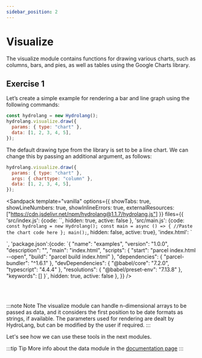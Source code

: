 ```yaml
---
sidebar_position: 2
---
```



# Visualize

The visualize module contains functions for drawing various charts, such as columns, bars, and pies, as well as tables using the Google Charts library.

## Exercise 1

Let’s create a simple example for rendering a bar and line graph using the following commands:

```js
const hydrolang = new Hydrolang();
hydrolang.visualize.draw({
  params: { type: "chart" },
  data: [1, 2, 3, 4, 5],
});
```

The default drawing type from the library is set to be a line chart. We can change this by passing an additional argument, as follows:

```js
hydrolang.visualize.draw({
  params: { type: "chart" },
  args: { charttype: "column" },
  data: [1, 2, 3, 4, 5],
});
```

<Sandpack 
template="vanilla"
options={{
    showTabs: true,
    showLineNumbers: true,
    showInlineErrors: true,
    externalResources: ["https://cdn.jsdelivr.net/npm/hydrolang@1.1.7/hydrolang.js"]
}}
files={{
  'src/index.js': {code: ``, hidden: true, active: false },
    'src/main.js': {code: `const hydrolang = new Hydrolang();
const main = async () => {
  //Paste the chart code here
};
main();`, hidden: false, active: true},
    'index.html': `<!DOCTYPE html>
<html lang="en">
  <head>
    <script src="https://cdn.jsdelivr.net/npm/hydrolang@1.1.7/hydrolang.js"></script>
    <title>My HydroLang Example</title>
  </head>
  <body>
    <script src="src/main.js"></script>
  </body>
</html>`,
'package.json':{code: `{
  "name": "examples",
  "version": "1.0.0",
  "description": "",
  "main": "index.html",
  "scripts": {
    "start": "parcel index.html --open",
    "build": "parcel build index.html"
  },
  "dependencies": {
    "parcel-bundler": "^1.6.1"
  },
  "devDependencies": {
    "@babel/core": "7.2.0",
    "typescript": "4.4.4"
  },
  "resolutions": {
    "@babel/preset-env": "7.13.8"
  },
  "keywords": []
}`, hidden: true, active: false
},
}}
/>

<br></br>

:::note Note
The visualize module can handle n-dimensional arrays to be passed as data, and it considers the first position to be date formats as strings, if available. The parameters used for rendering are dealt by HydroLang, but can be modified by the user if required.
:::

Let's see how we can use these tools in the next modules.

:::tip Tip
More info about the data module in the [documentation page](https://uihilab.github.io/HydroLang/visualize.html)
:::
